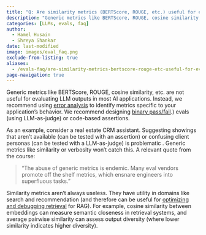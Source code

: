 ```yaml
---
title: "Q: Are similarity metrics (BERTScore, ROUGE, etc.) useful for evaluating LLM outputs?"
description: "Generic metrics like BERTScore, ROUGE, cosine similarity, etc. are not useful for evaluating LLM outputs in most AI applications"
categories: [LLMs, evals, faq]
author: 
  - Hamel Husain
  - Shreya Shankar
date: last-modified
image: images/eval_faq.png
exclude-from-listing: true
aliases:
  - /evals-faq/are-similarity-metrics-bertscore-rouge-etc-useful-for-evaluating-llm-outputs
page-navigation: true
---
```


Generic metrics like BERTScore, ROUGE, cosine similarity, etc. are not useful for evaluating LLM outputs in most AI applications. Instead, we recommend using [error analysis](/blog/posts/evals-faq/why-is-error-analysis-so-important-in-llm-evals-and-how-is-it-performed.html) to identify metrics specific to your application's behavior. We recommend designing [binary pass/fail](/blog/posts/evals-faq/why-do-you-recommend-binary-passfail-evaluations-instead-of-1-5-ratings-likert-scales.html).) evals (using LLM-as-judge) or code-based assertions.

As an example, consider a real estate CRM assistant. Suggesting showings that aren't available (can be tested with an assertion) or confusing client personas (can be tested with a LLM-as-judge) is problematic . Generic metrics like similarity or verbosity won't catch this. A relevant quote from the course:

> "The abuse of generic metrics is endemic. Many eval vendors promote off the shelf metrics, which ensnare engineers into superfluous tasks."

Similarity metrics aren't always useless. They have utility in domains like search and recommendation (and therefore can be useful for [optimizing and debugging retrieval](/blog/posts/evals-faq/how-should-i-approach-evaluating-my-rag-system.html) for RAG). For example, cosine similarity between embeddings can measure semantic closeness in retrieval systems, and average pairwise similarity can assess output diversity (where lower similarity indicates higher diversity).